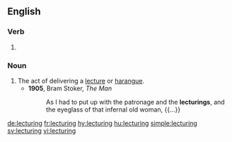==English==

===Verb===
{{head|en}}

# {{present participle of|lecture|lang=en}}

===Noun===
{{en-noun}}

# The act of delivering a [[lecture]] or [[harangue]].
#* '''1905''', Bram Stoker, ''The Man''
#*: As I had to put up with the patronage and the '''lecturings''', and the eyeglass of that infernal old woman, {{...}}

[[de:lecturing]]
[[fr:lecturing]]
[[hy:lecturing]]
[[hu:lecturing]]
[[simple:lecturing]]
[[sv:lecturing]]
[[vi:lecturing]]